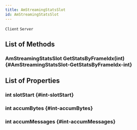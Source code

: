 ```yaml
---
title: AmStreamingStatsSlot
id: AmStreamingStatsSlot
---
```

`Client`
`Server`

## List of Methods

### AmStreamingStatsSlot GetStatsByFrameIdx(int) {#AmStreamingStatsSlot-GetStatsByFrameIdx-int}

## List of Properties

### int slotStart {#int-slotStart}

### int accumBytes {#int-accumBytes}

### int accumMessages {#int-accumMessages}

